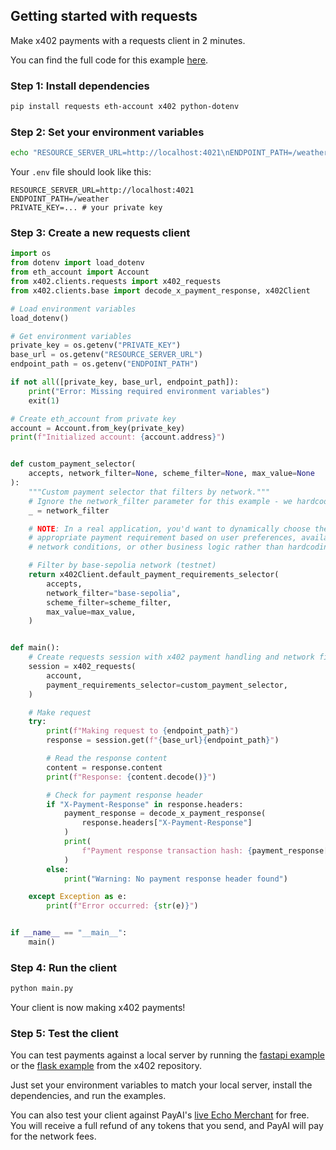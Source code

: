 ## Getting started with requests

Make x402 payments with a requests client in 2 minutes.

<Note>You can find the full code for this example [here](https://github.com/coinbase/x402/tree/main/examples/python/clients/requests).</Note>

### Step 1: Install dependencies

```bash
pip install requests eth-account x402 python-dotenv
```

### Step 2: Set your environment variables

```bash
echo "RESOURCE_SERVER_URL=http://localhost:4021\nENDPOINT_PATH=/weather\nPRIVATE_KEY=..." > .env
```

Your `.env` file should look like this:

```
RESOURCE_SERVER_URL=http://localhost:4021
ENDPOINT_PATH=/weather
PRIVATE_KEY=... # your private key
```

### Step 3: Create a new requests client

```python main.py lines icon="python"
import os
from dotenv import load_dotenv
from eth_account import Account
from x402.clients.requests import x402_requests
from x402.clients.base import decode_x_payment_response, x402Client

# Load environment variables
load_dotenv()

# Get environment variables
private_key = os.getenv("PRIVATE_KEY")
base_url = os.getenv("RESOURCE_SERVER_URL")
endpoint_path = os.getenv("ENDPOINT_PATH")

if not all([private_key, base_url, endpoint_path]):
    print("Error: Missing required environment variables")
    exit(1)

# Create eth_account from private key
account = Account.from_key(private_key)
print(f"Initialized account: {account.address}")


def custom_payment_selector(
    accepts, network_filter=None, scheme_filter=None, max_value=None
):
    """Custom payment selector that filters by network."""
    # Ignore the network_filter parameter for this example - we hardcode base-sepolia
    _ = network_filter

    # NOTE: In a real application, you'd want to dynamically choose the most
    # appropriate payment requirement based on user preferences, available funds,
    # network conditions, or other business logic rather than hardcoding a network.

    # Filter by base-sepolia network (testnet)
    return x402Client.default_payment_requirements_selector(
        accepts,
        network_filter="base-sepolia",
        scheme_filter=scheme_filter,
        max_value=max_value,
    )


def main():
    # Create requests session with x402 payment handling and network filtering
    session = x402_requests(
        account,
        payment_requirements_selector=custom_payment_selector,
    )

    # Make request
    try:
        print(f"Making request to {endpoint_path}")
        response = session.get(f"{base_url}{endpoint_path}")

        # Read the response content
        content = response.content
        print(f"Response: {content.decode()}")

        # Check for payment response header
        if "X-Payment-Response" in response.headers:
            payment_response = decode_x_payment_response(
                response.headers["X-Payment-Response"]
            )
            print(
                f"Payment response transaction hash: {payment_response['transaction']}"
            )
        else:
            print("Warning: No payment response header found")

    except Exception as e:
        print(f"Error occurred: {str(e)}")


if __name__ == "__main__":
    main()
```

### Step 4: Run the client

```bash
python main.py
```

<Check>
  Your client is now making x402 payments!
</Check>

### Step 5: Test the client

You can test payments against a local server by running the [fastapi example](https://github.com/coinbase/x402/tree/main/examples/python/servers/fastapi) or the [flask example](https://github.com/coinbase/x402/tree/main/examples/python/servers/flask) from the x402 repository.  

Just set your environment variables to match your local server, install the dependencies, and run the examples.

<Note>You can also test your client against PayAI's [live Echo Merchant](https://x402.payai.network) for free. You will receive a full refund of any tokens that you send, and PayAI will pay for the network fees.</Note>